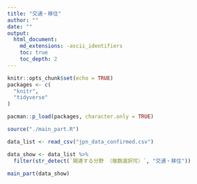 ```yaml
---
title: "交通・移住"
author: ""
date: ""
output:
  html_document:
    md_extensions: -ascii_identifiers
    toc: true
    toc_depth: 2
---
```


```r
knitr::opts_chunk$set(echo = TRUE)
packages <- c(
  "knitr",
  "tidyverse"
)

pacman::p_load(packages, character.only = TRUE)

source("./main_part.R")
```

```r

data_list <- read_csv("jpn_data_confirmed.csv")

data_show <- data_list %>% 
  filter(str_detect(`関連する分野 （複数選択可）`, "交通・移住"))

```

```r

main_part(data_show)

```


